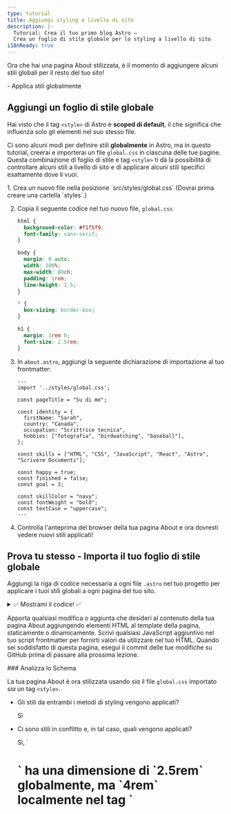 ```yaml
---
type: tutorial
title: Aggiungi styling a livello di sito
description: |-
  Tutorial: Crea il tuo primo blog Astro —
  Crea un foglio di stile globale per lo styling a livello di sito
i18nReady: true
---
```


Ora che hai una pagina About stilizzata, è il momento di aggiungere alcuni stili globali per il resto del tuo sito!

<PreCheck>
  - Applica stili globalmente
</PreCheck>

## Aggiungi un foglio di stile globale

Hai visto che il tag `<style>` di Astro è **scoped di default**, il che significa che influenza solo gli elementi nel suo stesso file.

Ci sono alcuni modi per definire stili **globalmente** in Astro, ma in questo tutorial, creerai e importerai un file `global.css` in ciascuna delle tue pagine. Questa combinazione di foglio di stile e tag `<style>` ti dà la possibilità di controllare alcuni stili a livello di sito e di applicare alcuni stili specifici esattamente dove li vuoi.

<Steps>
1. Crea un nuovo file nella posizione `src/styles/global.css` (Dovrai prima creare una cartella `styles`.)

2. Copia il seguente codice nel tuo nuovo file, `global.css`

    ```css title="src/styles/global.css"
    html {
      background-color: #f1f5f9;
      font-family: sans-serif;
    }

    body {
      margin: 0 auto;
      width: 100%;
      max-width: 80ch;
      padding: 1rem;
      line-height: 1.5;
    }

    * {
      box-sizing: border-box;
    }

    h1 {
      margin: 1rem 0;
      font-size: 2.5rem;
    }
    ```

3. In `about.astro`, aggiungi la seguente dichiarazione di importazione al tuo frontmatter:

    ```astro title="src/pages/about.astro" ins={2}
    ---
    import '../styles/global.css';

    const pageTitle = "Su di me";

    const identity = {
      firstName: "Sarah",
      country: "Canada",
      occupation: "Scrittrice tecnica",
      hobbies: ["fotografia", "birdwatching", "baseball"],
    };

    const skills = ["HTML", "CSS", "JavaScript", "React", "Astro", "Scrivere Documenti"];

    const happy = true;
    const finished = false;
    const goal = 3;

    const skillColor = "navy";
    const fontWeight = "bold";
    const textCase = "uppercase";
    ---
    ```

4. Controlla l'anteprima del browser della tua pagina About e ora dovresti vedere nuovi stili applicati!
</Steps>

<Box icon="puzzle-piece">

## Prova tu stesso - Importa il tuo foglio di stile globale

Aggiungi la riga di codice necessaria a ogni file `.astro` nel tuo progetto per applicare i tuoi stili globali a ogni pagina del tuo sito.

<details>
<summary>✅ Mostrami il codice! ✅</summary>

Aggiungi la seguente dichiarazione di importazione agli altri due file di pagina: `src/pages/index.astro` e `src/pages/blog.astro`

```astro title="src/pages/index.astro" ins={2}
---
import '../styles/global.css';
---
```
</details>
</Box>

Apporta qualsiasi modifica o aggiunta che desideri al contenuto della tua pagina About aggiungendo elementi HTML al template della pagina, staticamente o dinamicamente. Scrivi qualsiasi JavaScript aggiuntivo nel tuo script frontmatter per fornirti valori da utilizzare nel tuo HTML. Quando sei soddisfatto di questa pagina, esegui il commit delle tue modifiche su GitHub prima di passare alla prossima lezione.

<Box icon="question-mark">
### Analizza lo Schema

La tua pagina About è ora stilizzata usando *sia* il file `global.css` importato *sia* un tag `<style>`.

- Gli stili da entrambi i metodi di styling vengono applicati?

    <p>
      <Spoiler>Sì</Spoiler>
    </p>

- Ci sono stili in conflitto e, in tal caso, quali vengono applicati?

    <p>
      <Spoiler>Sì, `<h1>` ha una dimensione di `2.5rem` globalmente, ma `4rem` localmente nel tag `<style>`. La regola locale `4rem` viene applicata sulla pagina About.</Spoiler>
    </p>

- Descrivi come funzionano insieme `global.css` e `<style>`.

    <p>
      <Spoiler>Quando stili in conflitto sono definiti sia globalmente che nel tag `<style>` locale di una pagina, gli stili locali dovrebbero sovrascrivere qualsiasi stile globale. (Ma, ci possono essere altri fattori coinvolti, quindi controlla sempre visivamente il tuo sito per assicurarti che i tuoi stili siano applicati correttamente!)</Spoiler>
    </p>

- Come sceglieresti se dichiarare uno stile in un file `global.css` o in un tag `<style>`?

    <p>
      <Spoiler>Se vuoi che uno stile venga applicato a livello di sito, sceglieresti di usare un file `global.css`. Tuttavia, se vuoi che gli stili si applichino solo al contenuto HTML in un singolo file `.astro` e non influenzino altri elementi sul tuo sito, sceglieresti un tag `<style>`.</Spoiler>
    </p>
    
</Box>



<Box icon="check-list">
## Checklist

<Checklist>
- [ ] Posso aggiungere stili CSS globali importando un file `.css`.
</Checklist>
</Box>

### Risorse
- [Sintassi Astro vs JSX - confronto](/it/reference/astro-syntax/#differenze-tra-astro-e-jsx)

- [Tag `<style>` di Astro](/it/guides/styling/#styling-in-astro)

- [Variabili CSS in Astro](/it/guides/styling/#css-variables)



